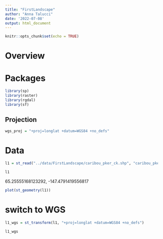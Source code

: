 ```yaml
---
title: "FirstLandscape"
author: "Anna Talucci"
date: '2022-07-08'
output: html_document
---
```


```r
knitr::opts_chunk$set(echo = TRUE)
```

# Overview


# Packages 

```r
library(sp) 
library(raster)
library(rgdal)
library(sf)

```
## Projection
```r
wgs_proj = "+proj=longlat +datum=WGS84 +no_defs"
```

# Data
```r
l1 = st_read("../data/FirstLandscape/caribou_pker_ck.shp", "caribou_pker_ck")
```


```r
l1
```
65.25555168123292, -147.4791419556817
```r

plot(st_geometry(l1))
```

# switch to WGS

```r
l1_wgs = st_transform(l1, "+proj=longlat +datum=WGS84 +no_defs")
```

```r
l1_wgs
```